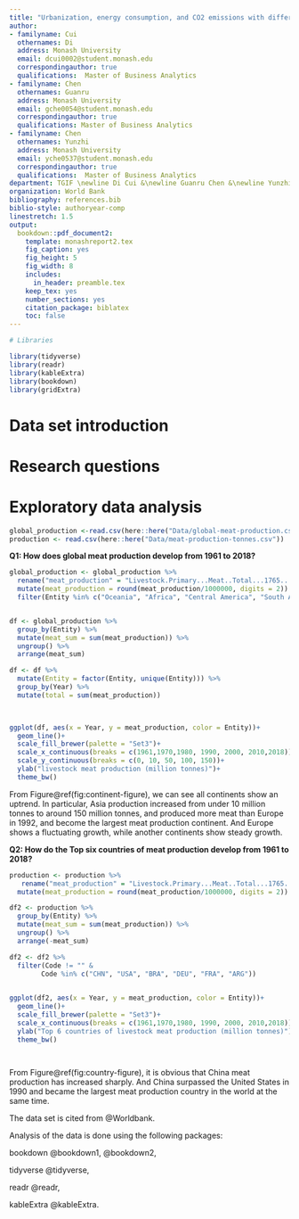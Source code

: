 ```yaml
---
title: "Urbanization, energy consumption, and CO2 emissions with different income level countries"
author:
- familyname: Cui
  othernames: Di
  address: Monash University
  email: dcui0002@student.monash.edu
  correspondingauthor: true
  qualifications:  Master of Business Analytics
- familyname: Chen
  othernames: Guanru
  address: Monash University
  email: gche0054@student.monash.edu
  correspondingauthor: true
  qualifications: Master of Business Analytics
- familyname: Chen
  othernames: Yunzhi
  address: Monash University
  email: yche0537@student.monash.edu
  correspondingauthor: true
  qualifications:  Master of Business Analytics
department: TGIF \newline Di Cui &\newline Guanru Chen &\newline Yunzhi Chen
organization: World Bank
bibliography: references.bib
biblio-style: authoryear-comp
linestretch: 1.5
output:
  bookdown::pdf_document2:
    template: monashreport2.tex
    fig_caption: yes
    fig_height: 5
    fig_width: 8
    includes:
      in_header: preamble.tex
    keep_tex: yes
    number_sections: yes
    citation_package: biblatex
    toc: false
---
```


```r
# Libraries

library(tidyverse)
library(readr)
library(kableExtra)
library(bookdown)
library(gridExtra)
```

# Data set introduction



# Research questions



\clearpage

# Exploratory data analysis

\section*{Global meat production -- Di Cui}

```r
global_production <-read.csv(here::here("Data/global-meat-production.csv"))
production <- read.csv(here::here("Data/meat-production-tonnes.csv"))
```

\subsection*{Analysis} 

**Q1: How does global meat production develop from 1961 to 2018?**

```r

global_production <- global_production %>%
  rename("meat_production" = "Livestock.Primary...Meat..Total...1765...Production...5510...tonnes") %>%
  mutate(meat_production = round(meat_production/1000000, digits = 2)) %>%
  filter(Entity %in% c("Oceania", "Africa", "Central America", "South America", "Northern America", "Europe", "Asia")) 


df <- global_production %>%
  group_by(Entity) %>%
  mutate(meat_sum = sum(meat_production)) %>%
  ungroup() %>%
  arrange(meat_sum) 

df <- df %>%
  mutate(Entity = factor(Entity, unique(Entity))) %>%
  group_by(Year) %>%
  mutate(total = sum(meat_production))

 
```

```r
ggplot(df, aes(x = Year, y = meat_production, color = Entity))+
  geom_line()+
  scale_fill_brewer(palette = "Set3")+
  scale_x_continuous(breaks = c(1961,1970,1980, 1990, 2000, 2010,2018))+
  scale_y_continuous(breaks = c(0, 10, 50, 100, 150))+
  ylab("livestock meat production (million tonnes)")+
  theme_bw()
```  

From Figure\@ref(fig:continent-figure), we can see all continents show an uptrend. In particular, Asia production increased from under 10 million tonnes to around 150 million tonnes, and produced more meat than Europe in 1992, and become the largest meat production continent. And Europe shows a fluctuating growth, while another continents show steady growth.


**Q2:  How do the Top six countries of meat production develop from 1961 to 2018?**

```r

production <- production %>%
   rename("meat_production" = "Livestock.Primary...Meat..Total...1765...Production...5510...tonnes") %>%
  mutate(meat_production = round(meat_production/1000000, digits = 2)) 

df2 <- production %>%
  group_by(Entity) %>%
  mutate(meat_sum = sum(meat_production)) %>%
  ungroup() %>%
  arrange(-meat_sum) 

df2 <- df2 %>%
  filter(Code != "" &
        Code %in% c("CHN", "USA", "BRA", "DEU", "FRA", "ARG"))
 

```

```r

ggplot(df2, aes(x = Year, y = meat_production, color = Entity))+
  geom_line()+
  scale_fill_brewer(palette = "Set3")+
  scale_x_continuous(breaks = c(1961,1970,1980, 1990, 2000, 2010,2018))+
  ylab("Top 6 countries of livestock meat production (million tonnes)")+
  theme_bw()

  
```

From Figure\@ref(fig:country-figure), it is obvious that China meat production has increased sharply. And China surpassed the United States in 1990 and became the largest meat production country in the world at the same time.

\clearpage





\section*{Citation}
The data set is cited from @Worldbank.

Analysis of the data is done using the following packages:

bookdown @bookdown1, @bookdown2,

tidyverse @tidyverse,

readr @readr,

kableExtra @kableExtra.